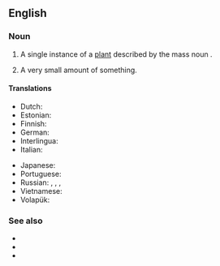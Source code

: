 ==English==

===Noun===
{{en-noun|blades of grass}}

# A single instance of a [[plant]] described by the mass noun {{m|en|grass}}.
# {{lb|en|rare}} A very small amount of something. {{rfex|lang=en}}

====Translations====
{{trans-top|a single instance of a plant described by the mass noun grass}}
* Dutch: {{t+|nl|grashalm|m}}
* Estonian: {{t|et|rohulible}}
* Finnish: {{t+|fi|ruoho}}
* German: {{t+|de|Grashalm|m}}
* Interlingua: {{t|ia|[[folio]] de [[herba]]}}
* Italian: {{t|it|filo d'erba|m}}
{{trans-mid}}
* Japanese: {{t|ja|草の葉|tr=くさのは, kusanoha|sc=Jpan}}
* Portuguese: {{t|pt|[[folha]] de [[grama]]|f}}
* Russian: {{t+|ru|трави́нка|f}}, {{t+|ru|были́нка|f}}, {{t|ru|были́ца|f}} {{qualifier|archaic}}, {{t|ru|[[стебелёк]] [[трава|травы́]]|m}}
* Vietnamese: {{t+|vi|cỏ|alt=lá cỏ}}
* Volapük: {{t|vo|yebastag}}
{{trans-bottom}}

===See also===
* {{l|en|drop of water}}
* {{l|en|grain of sand}}
* {{l|en|speck of dust}}